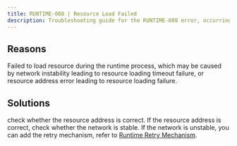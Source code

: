 ```yaml
---
title: RUNTIME-008 | Resource Load Failed
description: Troubleshooting guide for the RUNTIME-008 error, occurring when a resource fails to load during runtime, possibly due to network issues or incorrect address.
---
```



<ErrorCodeTitle code='RUNTIME-008'/>

## Reasons

Failed to load resource during the runtime process, which may be caused by network instability leading to resource loading timeout failure, or resource address error leading to resource loading failure.


## Solutions

check whether the resource address is correct. If the resource address is correct, check whether the network is stable. If the network is unstable, you can add the retry mechanism, refer to [Runtime Retry Mechanism](en/plugin/plugins/retry-plugin.html).
